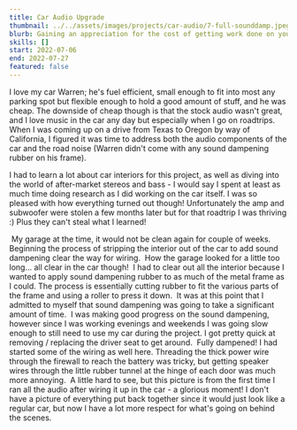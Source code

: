 ```yaml
---
title: Car Audio Upgrade
thumbnail: ../../assets/images/projects/car-audio/7-full-sounddamp.jpeg
blurb: Gaining an appreciation for the cost of getting work done on your car.
skills: []
start: 2022-07-06
end: 2022-07-27
featured: false
---
```



I love my car Warren; he's fuel efficient, small enough to fit into most any parking spot but flexible enough to hold a good amount of stuff, and he was cheap. The downside of cheap though is that the stock audio wasn't great, and I love music in the car any day but especially when I go on roadtrips. When I was coming up on a drive from Texas to Oregon by way of California, I figured it was time to address both the audio components of the car and the road noise (Warren didn't come with any sound dampening rubber on his frame).

I had to learn a lot about car interiors for this project, as well as diving into the world of after-market stereos and bass - I would say I spent at least as much time doing research as I did working on the car itself. I was so pleased with how everything turned out though! Unfortunately the amp and subwoofer were stolen a few months later but for that roadtrip I was thriving :) Plus they can't steal what I learned!

<Image src={cleanGarage} alt="" />
My garage at the time, it would not be clean again for couple of weeks.

<Image src={doorsOff} alt="" />
Beginning the process of stripping the interior out of the car to add sound dampening clear the way for wiring.

<Image src={everythingOut} alt="" />
How the garage looked for a little too long... all clear in the car though!

<Image src={strippedInside} alt="" />
I had to clear out all the interior because I wanted to apply sound dampening rubber to as much of the metal frame as I could. The process is essentially cutting rubber to fit the various parts of the frame and using a roller to press it down.

<Image src={startDamp} alt="" />
It was at this point that I admitted to myself that sound dampening was going to take a significant amount of time.

<Image src={midDamp} alt="" />
I was making good progress on the sound dampening, however since I was working evenings and weekends I was going slow enough to still need to use my car during the project. I got pretty quick at removing / replacing the driver seat to get around.

<Image src={fullDamp} alt="" />
Fully dampened! I had started some of the wiring as well here. Threading the thick power wire through the firewall to reach the battery was tricky, but getting speaker wires through the little rubber tunnel at the hinge of each door was much more annoying.

<Image src={fullSystem} alt="" />
A little hard to see, but this picture is from the first time I ran all the audio after wiring it up in the car - a glorious moment! I don't have a picture of everything put back together since it would just look like a regular car, but now I have a lot more respect for what's going on behind the scenes.
